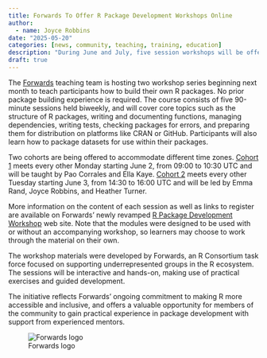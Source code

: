 ```yaml
---
title: Forwards To Offer R Package Development Workshops Online
author:
  - name: Joyce Robbins
date: "2025-05-20"
categories: [news, community, teaching, training, education]
description: "During June and July, five session workshops will be offered in two series to accommodate different time zones."
draft: true
---
```


The [Forwards](https://forwards.github.io/) teaching team is hosting two workshop series beginning next month to teach participants how to build their own R packages. No prior package building experience is required. The course consists of five 90-minute sessions held biweekly, and will cover core topics such as the structure of R packages, writing and documenting functions, managing dependencies, writing tests, checking packages for errors, and preparing them for distribution on platforms like CRAN or GitHub. Participants will also learn how to package datasets for use within their packages.

Two cohorts are being offered to accommodate different time zones. [Cohort 1]( https://forwards.github.io/package-dev/workshops/summer-2025-cohort-1.html) meets every other Monday starting June 2, from 09:00 to 10:30 UTC and will be taught by Pao Corrales and Ella Kaye. [Cohort 2]( https://forwards.github.io/package-dev/workshops/summer-2025-cohort-1.html) meets every other Tuesday starting June 3, from 14:30 to 16:00 UTC and will be led by Emma Rand, Joyce Robbins, and Heather Turner. 

More information on the content of each session as well as links to register are available on Forwards’ newly revamped [R Package Development Workshop](https://forwards.github.io/package-dev/workshops.html) web site. Note that the modules were designed to be used with or without an accompanying workshop, so learners may choose to work through the material on their own.

The workshop materials were developed by Forwards, an R Consortium task force focused on supporting underrepresented groups in the R ecosystem. The sessions will be interactive and hands-on, making use of practical exercises and guided development. 

The initiative reflects Forwards’ ongoing commitment to making R more accessible and inclusive, and offers a valuable opportunity for members of the community to gain practical experience in package development with support from experienced mentors.

![Forwards logo](logo.png)

